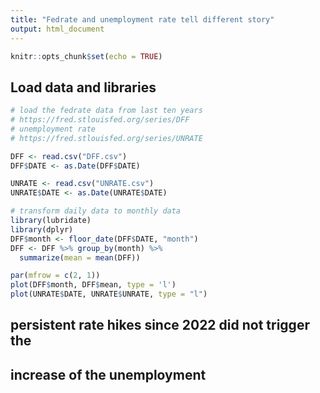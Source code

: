 ```yaml
---
title: "Fedrate and unemployment rate tell different story"
output: html_document
---
```


```r
knitr::opts_chunk$set(echo = TRUE)
```

## Load data and libraries
```r
# load the fedrate data from last ten years
# https://fred.stlouisfed.org/series/DFF
# unemployment rate
# https://fred.stlouisfed.org/series/UNRATE

DFF <- read.csv("DFF.csv")
DFF$DATE <- as.Date(DFF$DATE)

UNRATE <- read.csv("UNRATE.csv")
UNRATE$DATE <- as.Date(UNRATE$DATE)
```
```r
# transform daily data to monthly data
library(lubridate)
library(dplyr)
DFF$month <- floor_date(DFF$DATE, "month")
DFF <- DFF %>% group_by(month) %>% 
  summarize(mean = mean(DFF))
```


```r
par(mfrow = c(2, 1))
plot(DFF$month, DFF$mean, type = 'l')
plot(UNRATE$DATE, UNRATE$UNRATE, type = "l")
```

## persistent rate hikes since 2022 did not trigger the 
## increase of the unemployment